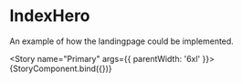 

<Meta title="index/IndexHero" />

# IndexHero
An example of how the landingpage could be implemented.

<Story name="Primary"
  args={{
    parentWidth: '6xl'
  }}>
  {StoryComponent.bind({})}
</Story>
